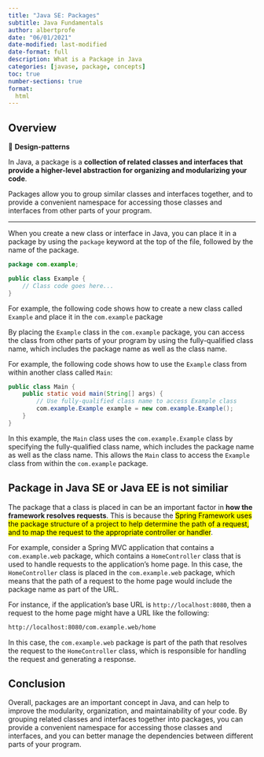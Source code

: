 ```yaml
---
title: "Java SE: Packages"
subtitle: Java Fundamentals
author: albertprofe
date: "06/01/2021"
date-modified: last-modified
date-format: full
description: What is a Package in Java
categories: [javase, package, concepts]
toc: true
number-sections: true
format:
  html
---
```


## Overview

::: {.summary}
📘 **Design-patterns**

In Java, a package is a **collection of related classes and interfaces that provide a higher-level abstraction for organizing and modularizing your code**.

Packages allow you to group similar classes and interfaces together, and to provide a convenient namespace for accessing those classes and interfaces from other parts of your program.
:::

---

When you create a new class or interface in Java, you can place it in a package by using the `package` keyword at the top of the file, followed by the name of the package.


``` .java
package com.example;

public class Example {
    // Class code goes here...
}

```
::: {.column-margin}
For example, the following code shows how to create a new class called `Example` and place it in the `com.example` package

:::

By placing the `Example` class in the `com.example` package, you can access the class from other parts of your program by using the fully-qualified class name, which includes the package name as well as the class name.

For example, the following code shows how to use the `Example` class from within another class called `Main`:

``` .java
public class Main {
    public static void main(String[] args) {
        // Use fully-qualified class name to access Example class
        com.example.Example example = new com.example.Example();
    }
}

```
::: {.column-margin}
In this example, the `Main` class uses the `com.example.Example` class by specifying the fully-qualified class name, which includes the package name as well as the class name. This allows the `Main` class to access the `Example` class from within the `com.example` package.
:::

## Package in Java SE or Java EE is not similiar

::: {.callout-important}
The package that a class is placed in can be an important factor in **how the framework resolves requests**. This is because the <mark>Spring Framework uses the package structure of a project to help determine the path of a request, and to map the request to the appropriate controller or handler</mark>.
:::

For example, consider a Spring MVC application that contains a `com.example.web` package, which contains a `HomeController` class that is used to handle requests to the application's home page. In this case, the `HomeController` class is placed in the `com.example.web` package, which means that the path of a request to the home page would include the package name as part of the URL.

For instance, if the application's base URL is `http://localhost:8080`, then a request to the home page might have a URL like the following:

``` bash
http://localhost:8080/com.example.web/home

```

In this case, the `com.example.web` package is part of the path that resolves the request to the `HomeController` class, which is responsible for handling the request and generating a response.

## Conclusion

Overall, packages are an important concept in Java, and can help to improve the modularity, organization, and maintainability of your code. By grouping related classes and interfaces together into packages, you can provide a convenient namespace for accessing those classes and interfaces, and you can better manage the dependencies between different parts of your program.


